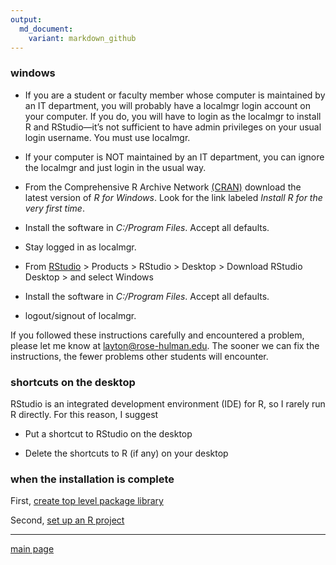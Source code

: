 ```yaml
---
output:
  md_document:
    variant: markdown_github
---
```


### windows

- If you are a student or faculty member whose computer is maintained by an IT department, you will probably have a localmgr login account on your computer. If you do, you will have to login as the localmgr to install R and RStudio---it's not sufficient to have admin privileges on your usual login username. You must use localmgr. 

- If your computer is NOT maintained by an IT department, you can ignore the localmgr and just login in the usual way. 

- From the Comprehensive R Archive Network  [(CRAN)](http://cran.us.r-project.org/) download the latest version of _R for Windows_. Look for the link labeled _Install R for the very first time_. 

- Install the software in _C:/Program Files_. Accept all defaults. 

- Stay logged in as localmgr. 

- From [RStudio](http://www.rstudio.com/) > Products > RStudio > Desktop > Download RStudio Desktop > and select Windows 

- Install the software in  _C:/Program Files_. Accept all defaults. 

- logout/signout of localmgr. 

If you followed these instructions carefully and encountered a problem, please let me know at <layton@rose-hulman.edu>.  The sooner we can fix the instructions, the fewer problems other students will encounter. 



### shortcuts on the desktop

RStudio is an integrated development environment (IDE) for R, so I rarely run R directly. For this reason, I suggest

-   Put a shortcut to RStudio on the desktop 

-   Delete the shortcuts to R (if any) on your desktop  





### when the installation is complete

First,  [create top level package library](setup_Renviron.md) 

Second, [set up an R project](setup_R_project.md)

---

[main page](../README.md)
